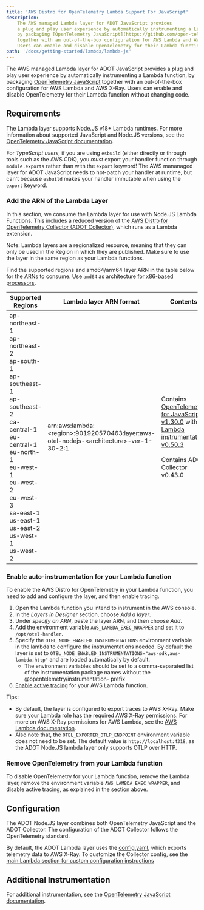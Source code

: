 ```yaml
---
title: 'AWS Distro for OpenTelemetry Lambda Support For JavaScript'
description:
    The AWS managed Lambda layer for ADOT JavaScript provides
    a plug and play user experience by automatically instrumenting a Lambda function,
    by packaging [OpenTelemetry JavaScript](https://github.com/open-telemetry/opentelemetry-js)
    together with an out-of-the-box configuration for AWS Lambda and AWS X-Ray.
    Users can enable and disable OpenTelemetry for their Lambda function without changing code.
path: '/docs/getting-started/lambda/lambda-js'
---
```



<WarningBox
  warningText="This documentation describes the legacy approach to using ADOT with Lambda. For the latest recommended approach, please refer to the updated Python Lambda documentation."
  buttonText="View Updated Docs →"
  hyperlink="/docs/getting-started/lambda"
/>

The AWS managed Lambda layer for ADOT JavaScript provides a plug and play user experience by automatically instrumenting a Lambda function, by packaging [OpenTelemetry JavaScript](https://aws-otel.github.io/docs/getting-started/javascript-sdk) together with an out-of-the-box configuration for AWS Lambda and AWS X-Ray. Users can enable and disable OpenTelemetry for their Lambda function without changing code.

<SectionSeparator />

## Requirements

The Lambda layer supports Node.JS v18+ Lambda runtimes. For more information about supported JavaScript and Node.JS versions, see the [OpenTelemetry JavaScript documentation](https://github.com/open-telemetry/opentelemetry-js).

For *TypeScript users*, if you are using `esbuild` (either directly or through tools such as the AWS CDK), you *must* export your handler function through `module.exports` rather than with the `export` keyword! The AWS mananaged layer for ADOT JavaScript needs to hot-patch your handler at runtime, but can't because `esbuild` makes your handler immutable when using the `export` keyword.

### Add the ARN of the Lambda Layer

In this section, we consume the Lambda layer for use with Node.JS Lambda Functions. This includes a reduced version of the [AWS Distro for OpenTelemetry Collector (ADOT Collector)](https://github.com/aws-observability/aws-otel-collector), which runs as a Lambda extension.

Note: Lambda layers are a regionalized resource, meaning that they can only be used in the Region in which they are published. Make sure to use the layer in the same region as your Lambda functions.

Find the supported regions and amd64/arm64 layer ARN in the table below for the ARNs to consume. Use `amd64` as architecture [for x86-based processors](https://docs.aws.amazon.com/lambda/latest/dg/foundation-arch.html).

|Supported   Regions  |Lambda layer ARN format  | Contents |
|---------------------|-------------------------|----------|
| ap-northeast-1<br/>ap-northeast-2<br/>ap-south-1<br/>ap-southeast-1<br/>ap-southeast-2<br/>ca-central-1<br/>eu-central-1<br/>eu-north-1<br/>eu-west-1<br/>eu-west-2<br/>eu-west-3<br/>sa-east-1<br/>us-east-1<br/>us-east-2<br/>us-west-1<br/>us-west-2 | arn:aws:lambda:<region\>:901920570463:layer:aws-otel-nodejs-<architecture\>-ver-1-30-2:1 |Contains [OpenTelemetry for JavaScript v1.30.0](https://github.com/open-telemetry/opentelemetry-js/releases/tag/v1.30.0) with [Lambda instrumentation v0.50.3](https://github.com/open-telemetry/opentelemetry-js-contrib/releases/tag/instrumentation-aws-lambda-v0.50.3) <br/><br/> Contains ADOT Collector v0.43.0 |

### Enable auto-instrumentation for your Lambda function
To enable the AWS Distro for OpenTelemetry in your Lambda function, you need to add and configure the layer, and then enable tracing.

1. Open the Lambda function you intend to instrument in the AWS console.
2. In the *Layers in Designer* section, choose *Add a layer*.
3. Under *specify an ARN*, paste the layer ARN, and then choose *Add*.
4. Add the environment variable `AWS_LAMBDA_EXEC_WRAPPER` and set it to `/opt/otel-handler`.
5. Specify the `OTEL_NODE_ENABLED_INSTRUMENTATIONS` environment variable in the lambda to configure the instrumentations needed. By default the layer is set to `OTEL_NODE_ENABLED_INSTRUMENTATIONS="aws-sdk,aws-lambda,http"` and are loaded automatically by default.
    - The environment variables should be set to a comma-separated list of the instrumentation package names without the @opentelemetry/instrumentation- prefix
6. [Enable active tracing](https://docs.aws.amazon.com/lambda/latest/dg/services-xray.html) for your AWS Lambda function.

Tips:

* By default, the layer is configured to export traces to AWS X-Ray.
 Make sure your Lambda role has the required AWS X-Ray permissions.
  For more on AWS X-Ray permissions for AWS Lambda, see the [AWS Lambda documentation](https://docs.aws.amazon.com/lambda/latest/dg/services-xray.html#services-xray-permissions).
* Also note that, the `OTEL_EXPORTER_OTLP_ENDPOINT` environment variable
 does not need to be set. The default value is `http://localhost:4318`,
  as the ADOT Node.JS lambda layer only supports OTLP over HTTP.

### Remove OpenTelemetry from your Lambda function
To disable OpenTelemetry for your Lambda function, remove the Lambda layer,
remove the environment variable `AWS_LAMBDA_EXEC_WRAPPER`, and disable active tracing, as explained in the section above.

<SectionSeparator />

## Configuration

The ADOT Node.JS layer combines both OpenTelemetry JavaScript and the ADOT Collector.
The configuration of the ADOT Collector follows the OpenTelemetry standard.

By default, the ADOT Lambda layer uses the [config.yaml](https://github.com/aws-observability/aws-otel-lambda/blob/main/adot/collector/config.yaml),
 which exports telemetry data to AWS X-Ray. To customize the Collector config,
 see the [main Lambda section for custom configuration instructions](/docs/getting-started/lambda#custom-configuration-for-the-adot-collector-on-lambda)


<SectionSeparator />

## Additional Instrumentation

For additional instrumentation, see the [OpenTelemetry JavaScript documentation](https://github.com/open-telemetry/opentelemetry-js).
